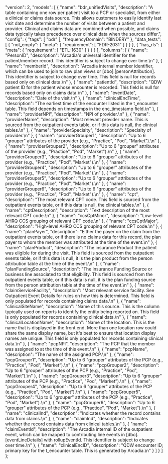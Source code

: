   "version": 2,
  "models": [
    {
      "name": "bdr_unifiedVisits",
      "description": "A table containing one row per patient visit to a PCP or specialist, from either a clinical or claims data source. This allows customers to easily identify last visit date and determine the number of visits between a patient and provider. Clinical and claims data are combined when possible, and claims data typically takes precedence over clinical data when the sources differ.",
      "config": {
        "tags": [
          "bdr"
        ],
        "frequencyDomain": "BINDERY"
      },
      "data_tests": [
        {
          "not_empty": {
            "meta": {
              "requirement": [
                "FDR-2031"
              ]
            }
          }
        },
        {
          "has_rls": {
            "meta": {
              "requirement": [
                "ETL-1630"
              ]
            }
          }
        }
      ],
      "columns": [
        {
          "name": "PersonID",
          "description": "Arcadia's universal identifier for the patient/member record. This identifier is subject to change over time.\n"
        },
        {
          "name": "memberId",
          "description": "Arcadia internal member identifier, which can be used to join to raw plan views or [dbo].[personAttribution]. This identifier is subject to change over time. This field is null for records based only on clinical data.\n"
        },
        {
          "name": "patientId",
          "description": "QDW patient ID for the patient whose encounter is recorded. This field is null for records based only on claims data.\n"
        },
        {
          "name": "eventDate",
          "description": "Date of the visit.\n"
        },
        {
          "name": "clinicalEncTime",
          "description": "The earliest time of the encounter listed in the t_encounter table. This field depends on timestamps in the enc_timestamp field.\n"
        },
        {
          "name": "providerNPI",
          "description": "NPI of provider.\n"
        },
        {
          "name": "providerName",
          "description": "Most relevant provider name. This is sourced from the outpatient events table, or if this data is null, the clinical tables.\n"
        },
        {
          "name": "providerSpecialty",
          "description": "Specialty of provider.\n"
        },
        {
          "name": "providerGrouper1",
          "description": "Up to 6 \"grouper\" attributes of the provider (e.g., \"Practice\", \"Pod\", \"Market\").\n"
        },
        {
          "name": "providerGrouper2",
          "description": "Up to 6 \"grouper\" attributes of the provider (e.g., \"Practice\", \"Pod\", \"Market\").\n"
        },
        {
          "name": "providerGrouper3",
          "description": "Up to 6 \"grouper\" attributes of the provider (e.g., \"Practice\", \"Pod\", \"Market\").\n"
        },
        {
          "name": "providerGrouper4",
          "description": "Up to 6 \"grouper\" attributes of the provider (e.g., \"Practice\", \"Pod\", \"Market\").\n"
        },
        {
          "name": "providerGrouper5",
          "description": "Up to 6 \"grouper\" attributes of the provider (e.g., \"Practice\", \"Pod\", \"Market\").\n"
        },
        {
          "name": "providerGrouper6",
          "description": "Up to 6 \"grouper\" attributes of the provider (e.g., \"Practice\", \"Pod\", \"Market\").\n"
        },
        {
          "name": "cpt",
          "description": "The most relevant CPT code. This field is sourced from the outpatient events table, or if this data is null, the clinical tables.\n"
        },
        {
          "name": "cptDescription",
          "description": "Text description of the most relevant CPT code.\n"
        },
        {
          "name": "ccsCptMinor",
          "description": "Low-level AHRQ CCS grouping of relevant CPT code.\n"
        },
        {
          "name": "ccsCptMajor",
          "description": "High-level AHRQ CCS grouping of relevant CPT code.\n"
        },
        {
          "name": "planPayer",
          "description": "Either the payer on the claim from the outpatient events table, or if there is no claims data for this record, the plan payer to whom the member was attributed at the time of the event.\n"
        },
        {
          "name": "planProduct",
          "description": "The insurance Product the patient was eligible for during the visit. This field is sourced from the outpatient events table, or if this data is null, it is the plan product from the person attribution table at the time of the event.\n"
        },
        {
          "name": "planFundingSource",
          "description": "The insurance Funding Source or business line associated to that eligibility. This field is sourced from the outpatient events table, or if this data is null, it is the plan funding source from the person attribution table at the time of the event.\n"
        },
        {
          "name": "claimServiceFacility",
          "description": "Most  relevant  service  facility.  See  Outpatient Event Details for rules on how this is determined. This field is only populated for records containing claims data.\n"
        },
        {
          "name": "clinicalSiteName",
          "description": "Name of this source.  This is the column typically used on reports to identify the entity being reported on.  This field is only populated for records containing clinical data.\n"
        },
        {
          "name": "clinicalLocationName",
          "description": "Name of the location.  This is the name that is displayed in the front end.  More than one location row could share the same display name, but it's best to ensure that location display names are unique. This field is only populated for records containing clinical data.\n"
        },
        {
          "name": "pcpNPI",
          "description": "The PCP that the member was assigned to at the time of this event.\n"
        },
        {
          "name": "pcpName",
          "description": "The name of the assigned PCP.\n"
        },
        {
          "name": "pcpGrouper1",
          "description": "Up to 6 \"grouper\" attributes of the PCP (e.g., \"Practice\", \"Pod\", \"Market”).\n"
        },
        {
          "name": "pcpGrouper2",
          "description": "Up to 6 \"grouper\" attributes of the PCP (e.g., \"Practice\", \"Pod\", \"Market”).\n"
        },
        {
          "name": "pcpGrouper3",
          "description": "Up to 6 \"grouper\" attributes of the PCP (e.g., \"Practice\", \"Pod\", \"Market”).\n"
        },
        {
          "name": "pcpGrouper4",
          "description": "Up to 6 \"grouper\" attributes of the PCP (e.g., \"Practice\", \"Pod\", \"Market”).\n"
        },
        {
          "name": "pcpGrouper5",
          "description": "Up to 6 \"grouper\" attributes of the PCP (e.g., \"Practice\", \"Pod\", \"Market”).\n"
        },
        {
          "name": "pcpGrouper6",
          "description": "Up to 6 \"grouper\" attributes of the PCP (e.g., \"Practice\", \"Pod\", \"Market”).\n"
        },
        {
          "name": "clinicalInd",
          "description": "Indicates whether the record contains data from claims.\n"
        },
        {
          "name": "claimInd",
          "description": "Indicates whether the record contains data from clinical tables.\n"
        },
        {
          "name": "claimEventId",
          "description": "The Arcadia internal ID of the outpatient event, which can be mapped to contributing line events in [dbo].[eventLineDetails] with rollupEventId. This identifier is subject to change over time.\n"
        },
        {
          "name": "clinicalEncID",
          "description": "QDW encounter ID; primary key for the t_encounter table.  This is generated by Arcadia.\n"
        }
      ]
    }
  ]
};
